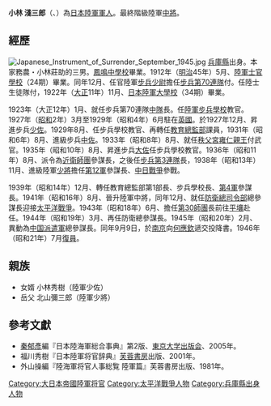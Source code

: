'''小林 淺三郎'''（{{lang-ja|こばやし あささぶろう}}、{{bd|1891年|4月1日|1974年|3月7日|}}）為[[大日本帝國陸軍|日本陸軍]][[軍人|軍人]]。最終階級陸軍[[中將|中將]]。

==經歷==
[[File:Japanese_Instrument_of_Surrender_September_1945.jpg|thumb]]
[[兵庫縣|兵庫縣]]出身。本家務農・小林莊助的三男。[[兵庫県縣篠山鳳鳴高等學校|鳳鳴中學校]]畢業。1912年（[[明治|明治]]45年）5月、[[日本陸軍士官學校|陸軍士官學校]]（24期）畢業。同年12月、任官陸軍[[步兵|步兵]][[少尉|少尉]]擔任[[步兵第70連隊|步兵第70連隊]]付。任陸士生徒隊付，1922年（[[大正|大正]]11年）11月、[[日本陸軍大學校|日本陸軍大學校]]（34期）畢業。

1923年（大正12年）1月、就任步兵第70連隊[[連|中隊]]長。任[[陸軍步兵學校_(日本)|陸軍步兵學校]]教官。1927年（[[昭和|昭和]]2年）3月至1929年（昭和4年）6月駐在[[英國|英國]]。於1927年12月、昇進步兵[[少佐|少佐]]。1929年8月、任步兵學校教官、再轉任[[教育總監部|教育總監部]]課員，1931年（昭和6年）8月、進級步兵[[中佐|中佐]]。1933年（昭和8年）8月、就任[[秩父宮雍仁親王|秩父宮雍仁親王]]付武官。1935年（昭和10年）8月、昇進步兵[[大佐|大佐]]任步兵學校教官。1936年（昭和11年）8月、派令為[[近衛師團|近衛師團]]參謀長，之後任[[步兵第3連隊|步兵第3連隊]]長，1938年（昭和13年）11月、進級陸軍[[少將|少將]]擔任[[第12軍_(日本陸軍)|第12軍]]參謀長、[[中国抗日战争|中日戰爭]]參戰。

1939年（昭和14年）12月、轉任教育總監部第1部長、步兵學校長、[[第4軍_(日本陸軍)|第4軍]]參謀長。1941年（昭和16年）8月、晉升陸軍中將，同年12月、就任[[防衛總司令部|防衛總司令部]]總參謀長迎接[[太平洋戰爭|太平洋戰爭]]。1943年（昭和18年）6月、擔任[[第30師團|第30師團]]長前往[[平壤|平壤]]赴任。1944年（昭和19年）3月、再任防衛總參謀長。1945年（昭和20年）2月、異動為[[中国派遣軍|中国派遣軍]]總參謀長。同年9月9日，於[[南京市|南京]]向[[何應欽|何應欽]]遞交投降書。1946年（昭和21年）7月[[復員|復員]]。

== 親族 ==
* 女婿 小林秀樹（陸軍少佐）
* 岳父 北山彌三郎（陸軍少將）

==參考文獻==
* [[秦郁彥|秦郁彥]]編『日本陸海軍総合事典』第2版、[[東京大学出版会|東京大学出版会]]、2005年。
* 福川秀樹『日本陸軍将官辞典』[[芙蓉書房|芙蓉書房]]出版、2001年。
* 外山操編『陸海軍将官人事総覧 陸軍篇』芙蓉書房出版、1981年。

{{DEFAULTSORT:kobayashi asasaburou}}
[[Category:大日本帝國陸軍将官|Category:大日本帝國陸軍将官]]
[[Category:太平洋戰爭人物|Category:太平洋戰爭人物]]
[[Category:兵庫縣出身人物|Category:兵庫縣出身人物]]